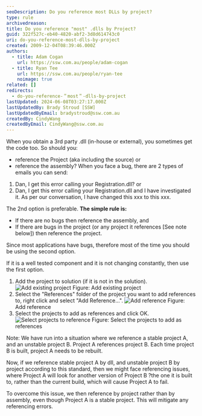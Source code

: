 ```yaml
---
seoDescription: Do you reference most DLLs by project?
type: rule
archivedreason:
title: Do you reference "most" .dlls by Project?
guid: 322f527c-eb40-4820-abf2-3d8d614743c0
uri: do-you-reference-most-dlls-by-project
created: 2009-12-04T08:39:46.000Z
authors:
  - title: Adam Cogan
    url: https://ssw.com.au/people/adam-cogan
  - title: Ryan Tee
    url: https://ssw.com.au/people/ryan-tee
    noimage: true
related: []
redirects:
  - do-you-reference-＂most＂-dlls-by-project
lastUpdated: 2024-06-08T03:27:17.000Z
lastUpdatedBy: Brady Stroud [SSW]
lastUpdatedByEmail: bradystroud@ssw.com.au
createdBy: CindyWang
createdByEmail: CindyWang@ssw.com.au
---
```


When you obtain a 3rd party .dll (in-house or external), you sometimes get the code too. So should you:

- reference the Project (aka including the source) or
- reference the assembly?
When you face a bug, there are 2 types of emails you can send:

1. Dan, I get this error calling your Registration.dll? or
2. Dan, I get this error calling your Registration.dll and I have investigated it. As per our conversation, I have changed this xxx to this xxx.

The 2nd option is preferable.
**The simple rule is:**

- If there are no bugs then reference the assembly, and
- If there are bugs in the project (or any project it references [See note below]) then reference the project.

Since most applications have bugs, therefore most of the time you should be using the second option.

If it is a well tested component and it is not changing constantly, then use the first option.

1. Add the project to solution (if it is not in the solution). ![Add existing project](/uploads/rules/do-you-reference-most-dlls-by-project/ReferenceProject1.gif) Figure: Add existing project
2. Select the "References" folder of the project you want to add references to, right click and select "Add Reference...".
   ![Add reference](/uploads/rules/do-you-reference-most-dlls-by-project/ReferenceProject2.gif) Figure: Add reference
3. Select the projects to add as references and click OK. ![Select projects to reference](/uploads/rules/do-you-reference-most-dlls-by-project/ReferenceProject3.gif) Figure: Select the projects to add as references

Note: We have run into a situation where we reference a stable project A, and an unstable project B. Project A references project B. Each time project B is built, project A needs to be rebuilt.

Now, if we reference stable project A by dll, and unstable project B by project according to this standard, then we might face referencing issues, where Project A will look for another version of Project B ?the one it is built to, rather than the current build, which will cause Project A to fail.

To overcome this issue, we then reference by project rather than by assembly, even though Project A is a stable project. This will mitigate any referencing errors.
